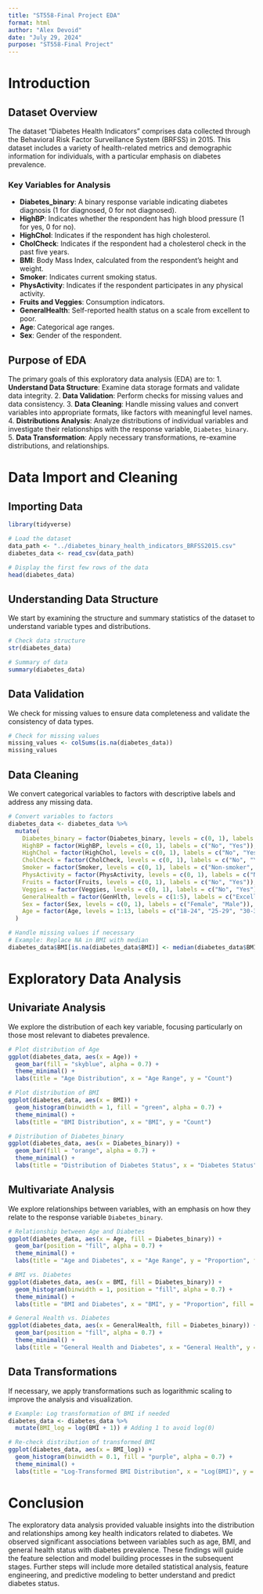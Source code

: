 ```yaml
---
title: "ST558-Final Project EDA"
format: html
author: "Alex Devoid" 
date: "July 29, 2024"
purpose: "ST558-Final Project"
---
```

  
  
# Introduction

## Dataset Overview
  
The dataset "Diabetes Health Indicators" comprises data collected through the Behavioral Risk Factor Surveillance System (BRFSS) in 2015. This dataset includes a variety of health-related metrics and demographic information for individuals, with a particular emphasis on diabetes prevalence.

### Key Variables for Analysis
- **Diabetes_binary**: A binary response variable indicating diabetes diagnosis (1 for diagnosed, 0 for not diagnosed).
- **HighBP**: Indicates whether the respondent has high blood pressure (1 for yes, 0 for no).
- **HighChol**: Indicates if the respondent has high cholesterol.
- **CholCheck**: Indicates if the respondent had a cholesterol check in the past five years.
- **BMI**: Body Mass Index, calculated from the respondent's height and weight.
- **Smoker**: Indicates current smoking status.
- **PhysActivity**: Indicates if the respondent participates in any physical activity.
- **Fruits and Veggies**: Consumption indicators.
- **GeneralHealth**: Self-reported health status on a scale from excellent to poor.
- **Age**: Categorical age ranges.
- **Sex**: Gender of the respondent.

## Purpose of EDA
The primary goals of this exploratory data analysis (EDA) are to:
  1. **Understand Data Structure**: Examine data storage formats and validate data integrity.
2. **Data Validation**: Perform checks for missing values and data consistency.
3. **Data Cleaning**: Handle missing values and convert variables into appropriate formats, like factors with meaningful level names.
4. **Distributions Analysis**: Analyze distributions of individual variables and investigate their relationships with the response variable, `Diabetes_binary`.
5. **Data Transformation**: Apply necessary transformations, re-examine distributions, and relationships.

# Data Import and Cleaning

## Importing Data


```r
library(tidyverse)

# Load the dataset
data_path <- "../diabetes_binary_health_indicators_BRFSS2015.csv"
diabetes_data <- read_csv(data_path)

# Display the first few rows of the data
head(diabetes_data)
```

## Understanding Data Structure

We start by examining the structure and summary statistics of the dataset to understand variable types and distributions.

```r
# Check data structure
str(diabetes_data)

# Summary of data
summary(diabetes_data)
```

## Data Validation

We check for missing values to ensure data completeness and validate the consistency of data types.

```r
# Check for missing values
missing_values <- colSums(is.na(diabetes_data))
missing_values
```

## Data Cleaning

We convert categorical variables to factors with descriptive labels and address any missing data.

```r
# Convert variables to factors
diabetes_data <- diabetes_data %>%
  mutate(
    Diabetes_binary = factor(Diabetes_binary, levels = c(0, 1), labels = c("No", "Yes")),
    HighBP = factor(HighBP, levels = c(0, 1), labels = c("No", "Yes")),
    HighChol = factor(HighChol, levels = c(0, 1), labels = c("No", "Yes")),
    CholCheck = factor(CholCheck, levels = c(0, 1), labels = c("No", "Yes")),
    Smoker = factor(Smoker, levels = c(0, 1), labels = c("Non-smoker", "Smoker")),
    PhysActivity = factor(PhysActivity, levels = c(0, 1), labels = c("No", "Yes")),
    Fruits = factor(Fruits, levels = c(0, 1), labels = c("No", "Yes")),
    Veggies = factor(Veggies, levels = c(0, 1), labels = c("No", "Yes")),
    GeneralHealth = factor(GenHlth, levels = c(1:5), labels = c("Excellent", "Very Good", "Good", "Fair", "Poor")),
    Sex = factor(Sex, levels = c(0, 1), labels = c("Female", "Male")),
    Age = factor(Age, levels = 1:13, labels = c("18-24", "25-29", "30-34", "35-39", "40-44", "45-49", "50-54", "55-59", "60-64", "65-69", "70-74", "75-79", "80+"))
  )

# Handle missing values if necessary
# Example: Replace NA in BMI with median
diabetes_data$BMI[is.na(diabetes_data$BMI)] <- median(diabetes_data$BMI, na.rm = TRUE)
```

# Exploratory Data Analysis

## Univariate Analysis

We explore the distribution of each key variable, focusing particularly on those most relevant to diabetes prevalence.

```r
# Plot distribution of Age
ggplot(diabetes_data, aes(x = Age)) +
  geom_bar(fill = "skyblue", alpha = 0.7) +
  theme_minimal() +
  labs(title = "Age Distribution", x = "Age Range", y = "Count")

# Plot distribution of BMI
ggplot(diabetes_data, aes(x = BMI)) +
  geom_histogram(binwidth = 1, fill = "green", alpha = 0.7) +
  theme_minimal() +
  labs(title = "BMI Distribution", x = "BMI", y = "Count")

# Distribution of Diabetes_binary
ggplot(diabetes_data, aes(x = Diabetes_binary)) +
  geom_bar(fill = "orange", alpha = 0.7) +
  theme_minimal() +
  labs(title = "Distribution of Diabetes Status", x = "Diabetes Status", y = "Count")
```

## Multivariate Analysis

We explore relationships between variables, with an emphasis on how they relate to the response variable `Diabetes_binary`.

```r
# Relationship between Age and Diabetes
ggplot(diabetes_data, aes(x = Age, fill = Diabetes_binary)) +
  geom_bar(position = "fill", alpha = 0.7) +
  theme_minimal() +
  labs(title = "Age and Diabetes", x = "Age Range", y = "Proportion", fill = "Diabetes")

# BMI vs. Diabetes
ggplot(diabetes_data, aes(x = BMI, fill = Diabetes_binary)) +
  geom_histogram(binwidth = 1, position = "fill", alpha = 0.7) +
  theme_minimal() +
  labs(title = "BMI and Diabetes", x = "BMI", y = "Proportion", fill = "Diabetes")

# General Health vs. Diabetes
ggplot(diabetes_data, aes(x = GeneralHealth, fill = Diabetes_binary)) +
  geom_bar(position = "fill", alpha = 0.7) +
  theme_minimal() +
  labs(title = "General Health and Diabetes", x = "General Health", y = "Proportion", fill = "Diabetes")
```

## Data Transformations

If necessary, we apply transformations such as logarithmic scaling to improve the analysis and visualization.

```r
# Example: Log transformation of BMI if needed
diabetes_data <- diabetes_data %>%
  mutate(BMI_log = log(BMI + 1)) # Adding 1 to avoid log(0)

# Re-check distribution of transformed BMI
ggplot(diabetes_data, aes(x = BMI_log)) +
  geom_histogram(binwidth = 0.1, fill = "purple", alpha = 0.7) +
  theme_minimal() +
  labs(title = "Log-Transformed BMI Distribution", x = "Log(BMI)", y = "Count")
```

# Conclusion

The exploratory data analysis provided valuable insights into the distribution and relationships among key health indicators related to diabetes. We observed significant associations between variables such as age, BMI, and general health status with diabetes prevalence. These findings will guide the feature selection and model building processes in the subsequent stages. Further steps will include more detailed statistical analysis, feature engineering, and predictive modeling to better understand and predict diabetes status.